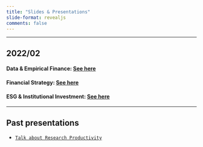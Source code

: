 ```yaml
---
title: "Slides & Presentations"
slide-format: revealjs
comments: false
---
```



___

## 2022/02

#### Data & Empirical Finance: [See here](Empirical_methods/index.qmd)

#### Financial Strategy: [See here](Financial_strategy/index.qmd)

#### ESG & Institutional Investment: [See here](ESG/index.qmd)



___

## Past presentations

- [`Talk about Research Productivity`](past_presentations/2022-07-08 Open Science & Ethics (Unisinos)/OS_Ethics.html)
